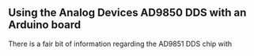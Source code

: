 == Using the Analog Devices AD9850 DDS with an Arduino board ==
There is a fair bit of information regarding the AD9851 DDS chip with